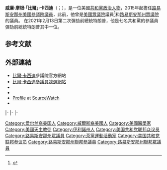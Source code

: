 {{Expand|time=2015-07-15T23:45:34+00:00}}
{{请求翻译|time=2015-07-15T23:45:34+00:00}}
{{Infobox officeholder
|name         = 比爾·卡西迪<br>Bill Cassidy
|image        = Bill Cassidy official Senate photo.jpg
|jr/sr        = 聯邦參議員
|state        = [[路易斯安那州|路易斯安那州]]
|alongside    = [[約翰·尼利·甘迺迪|約翰·尼利·甘迺迪]]
|term_start   = 2015年1月3日
|term_end     = 
|predecessor  = {{le|瑪麗·蘭德魯|Mary Landrieu}}
|successor    = 
|state1       = [[路易斯安那州|路易斯安那州]]
|district1    = {{link-en|路易斯安那州第六國會選區|Louisiana's 6th congressional district|六}}
|term_start1  = 2009年1月3日
|term_end1    = 2015年1月3日
|predecessor1 = {{le|唐·卡傑奧|Don Cazayoux}}
|successor1   = [[加勒特·格雷夫斯|加勒特·格雷夫斯]]
|state_senate2= 路易斯安那州
|district2    = 第十六
|term_start2  = 2006年12月20日
|term_end2    = 2009年1月3日
|predecessor2 = {{le|傑伊·達登|Jay Dardenne}}
|successor2   = {{le|丹·卡列塔|Dan Claitor}}
|birth_name   = 威廉·摩根·卡西迪<br>William Morgan Cassidy
|birth_date   = {{birth date and age|1957|9|28}}
|birth_place  = {{US}}[[伊利诺伊州|伊利诺伊州]][[萊克縣_(伊利諾伊州)|萊克縣]][[海蘭帕克_(伊利諾伊州)|海蘭帕克]]
|death_date   =
|death_place  =
|party        = [[共和黨_(美國)|共和黨]]
|spouse       = 勞拉·雷登（Laura Layden）
|alma_mater   = [[路易斯安那州立大學|路易斯安那州立大學]]<ref>{{cite web|title=CASSIDY, Bill profile at|url=http://bioguide.congress.gov/scripts/biodisplay.pl?index=c001075|work=[[Biographical_Directory_of_the_United_States_Congress|Biographical Directory of the United States Congress]]|accessdate=March 28, 2014|archive-date=2012-11-02|archive-url=https://web.archive.org/web/20121102160947/http://bioguide.congress.gov/scripts/biodisplay.pl?index=C001075|dead-url=no}}</ref>
|religion     = [[福音主義|福音主義]]
}}
'''威廉·摩根·「比爾」·卡西迪'''（{{lang-en|William Morgan "Bill" Cassidy}}；{{bd|1957年|9月8日}}），是一位美國[[共和黨_(美國)|共和黨]][[政治人物|政治人物]]，2015年起擔任[[路易斯安那州|路易斯安那州]][[美國參議院|美國參議院議員]]，此前，他曾是[[美國眾議院|美國眾議院]]{{link-en|路易斯安那州第六國會選區|Louisiana's 6th congressional district}}議員<ref>{{cite web|title=Louisiana|url=http://elections.nytimes.com/2008/results/states/louisiana.html|website=2008 Election Results|publisher=New York Times|accessdate=September 15, 2014|archive-date=2016-07-24|archive-url=https://web.archive.org/web/20160724191157/http://elections.nytimes.com/2008/results/states/louisiana.html|dead-url=no}}</ref>和[[路易斯安那州眾議院|路易斯安那州眾議院]]的議員。
在2021年2月13日第二次彈劾前總統特朗普，他是七名共和黨的參議員彈劾前總統特朗普其中一位。 

==参考文献==
{{reflist}}

==外部連結==
* [https://web.archive.org/web/20200531230435/https://www.cassidy.senate.gov/ 比爾·卡西迪]參議院官方網站
* [https://web.archive.org/web/20080927224036/http://billcassidy.com/home/ 比爾·卡西迪參議員競選網站]
* {{Dmoz|Regional/North_America/United_States/Louisiana/Government/Federal/US_House_of_Representatives/Bill_Cassidy_%5BR-6%5D}}
* {{CongLinks | congbio = C001075 | ballot = Bill_Cassidy | nndb = 593/000180053 | votesmart = 69494 | govtrack = 412269 | opencong = 412269 | rollcall = 29504 | politifact = | fec = S4LA00107 | opensecrets = N00030245 | assets = bill-cassidy | legistorm = 954/Rep_Bill_Cassidy.html | followthemoney = 12520 | ontheissues = House/Bill_Cassidy.htm | congress = bill-cassidy/1925 | worldcat =  | cspan = 1030546 | imdb = 5575098 | bloomberg = | nyt = | washpo = gIQAPBLkDP }}
* [https://web.archive.org/web/20150924120009/http://www.sourcewatch.org/index.php?title=Bill_Cassidy Profile] at [[SourceWatch|SourceWatch]]
* {{C-SPAN|1030546}}

{{s-start}}
{{s-par|us-hs}}
{{s-bef|before={{le|唐·卡傑奧|Don Cazayoux}}}}
{{s-ttl|title={{link-en|路易斯安那州第六國會選區|Louisiana's 6th congressional district}}<br>{{le|路易斯安那州美國眾議院議員列表|List of United States Representatives from Louisiana|眾議院議員}}|years=2009年－2015年}}
{{s-aft|after=[[加勒特·格雷夫斯|加勒特·格雷夫斯]]}}
|-
{{s-ppo}}
{{s-bef|before=[[約翰·尼利·肯尼迪|約翰·尼利·肯尼迪]]}}
{{s-ttl|title={{nowrap|[[美國參議員|美國參議員]]{{le|路易斯安那州美國參議院議員列表|List of United States Senators from Louisiana|路易斯安那州}}[[共和黨_(美國)|共和黨]]被提名人}}<br>（[[美國參議員類別|第2類]]）|years={{le|2014年路易斯安那州美國參議院議員選舉|United States Senate election in Louisiana, 2014|2014年}}、{{le|2020年路易斯安那州美國參議院議員選舉|United States Senate election in Louisiana, 2020|2020年}}}}
{{s-inc|recent}}
|-
{{s-par|us-sen}}
{{s-bef|before={{le|瑪麗·蘭德魯|Mary Landrieu}}}}
{{s-ttl|title={{le|路易斯安那州美國參議員列表|List of United States Senators from Louisiana|路易斯安那州第2類參議員}}|years=2015年－|alongside=[[大衛·維特|大衛·維特]]、[[約翰·尼利·甘迺迪|約翰·尼利·甘迺迪]]}}
{{s-inc|rows=2}}
|-
{{s-prec|usa}}
{{s-bef|before=[[加里·彼得斯_(政治人物)|加里·彼得斯]]}}
{{s-ttl|title=[[美國參議員資歷|美國參議員資歷]]|years=第66位}}
{{s-aft|after=[[詹姆斯·蘭克福德|詹姆斯·蘭克福德]]}}
{{s-end}}

{{Current U.S. Senators}}
{{Authority control}}
{{DEFAULTSORT: Cassidy, Bill}}
[[Category:爱尔兰裔美国人|Category:爱尔兰裔美国人]]
[[Category:威爾斯裔美國人|Category:威爾斯裔美國人]]
[[Category:美國醫學家|Category:美國醫學家]]
[[Category:美國天主教徒|Category:美國天主教徒]]
[[Category:伊利諾州人|Category:伊利諾州人]]
[[Category:美国共和党联邦众议员|Category:美国共和党联邦众议员]]
[[Category:路易斯安那州眾議員|Category:路易斯安那州眾議員]]
[[Category:茶黨運動活動家|Category:茶黨運動活動家]]
[[Category:美国共和党联邦参议员|Category:美国共和党联邦参议员]]
[[Category:路易斯安那州聯邦參議員|Category:路易斯安那州聯邦參議員]]
[[Category:路易斯安那州聯邦眾議員|Category:路易斯安那州聯邦眾議員]]